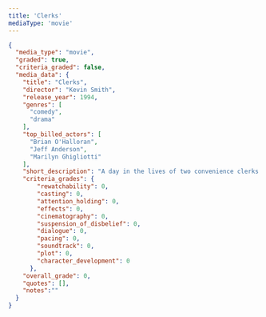 ```yaml
---
title: 'Clerks'
mediaType: 'movie'
---
```


```json
{
  "media_type": "movie",
  "graded": true,
  "criteria_graded": false,
  "media_data": {
    "title": "Clerks",
    "director": "Kevin Smith",
    "release_year": 1994,
    "genres": [
      "comedy",
      "drama"
    ],
    "top_billed_actors": [
      "Brian O'Halloran",
      "Jeff Anderson",
      "Marilyn Ghigliotti"
    ],
    "short_description": "A day in the lives of two convenience clerks named Dante and Randal as they annoy customers, discuss movies, and play hockey on the store roof.",
    "criteria_grades": {
        "rewatchability": 0,
        "casting": 0,
        "attention_holding": 0,
        "effects": 0,
        "cinematography": 0,
        "suspension_of_disbelief": 0,
        "dialogue": 0,
        "pacing": 0,
        "soundtrack": 0,
        "plot": 0,
        "character_development": 0
      },
    "overall_grade": 0,
    "quotes": [],
    "notes":""
  }
}
```